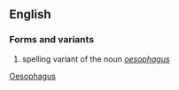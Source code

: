 ==English==
===Forms and variants===
# spelling variant of the noun ''[[oesophagus]]''

[[Category:English words spelled with diacritics or ligatures|Oesophagus]]